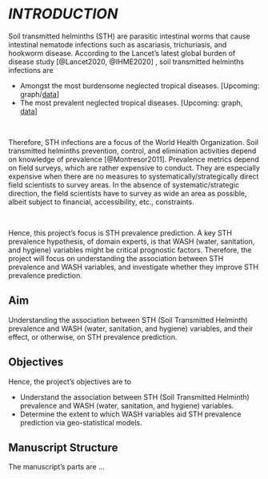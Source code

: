# *INTRODUCTION*

Soil transmitted helminths (STH) are parasitic intestinal worms that cause intestinal nematode infections such as ascariasis, trichuriasis, and hookworm disease.  According to the Lancet's latest global burden of disease study [@Lancet2020, @IHME2020] , soil transmitted helminths infections are

* Amongst the most burdensome neglected tropical diseases.  [Upcoming: graph/[data](https://vizhub.healthdata.org/gbd-compare/)]
* The most prevalent neglected tropical diseases.  [Upcoming: graph, [data](https://vizhub.healthdata.org/gbd-compare/)]

<br>

Therefore, STH infections are a focus of the World Health Organization.  Soil transmitted helminths prevention, control, and elimination activities depend on knowledge of prevalence [@Montresor2011].  Prevalence metrics depend on field surveys, which are rather expensive to conduct.  They are especially expensive when there are no measures to systematically/strategically direct field scientists to survey areas.  In the absence of systematic/strategic direction, the field scientists have to survey as wide an area as possible, albeit subject to financial, accessibility, etc., constraints.

<br>

Hence, this project's focus is STH prevalence prediction.  A key STH prevalence hypothesis, of domain experts, is that WASH (water, sanitation, and hygiene) variables might be critical prognostic factors.  Therefore, the project will focus on understanding the association between STH prevalence and WASH variables, and investigate whether they improve STH prevalence prediction.


## Aim

Understanding the association between STH (Soil Transmitted Helminth) prevalence and WASH (water, sanitation, and hygiene) variables, and their effect, or otherwise, on STH prevalence prediction.

## Objectives

Hence, the project's objectives are to

* Understand the association between STH (Soil Transmitted Helminth) prevalence and WASH (water, sanitation, and hygiene) variables.
* Determine the extent to which WASH variables aid STH prevalence prediction via geo-statistical models.


## Manuscript Structure

The manuscript's parts are ...

